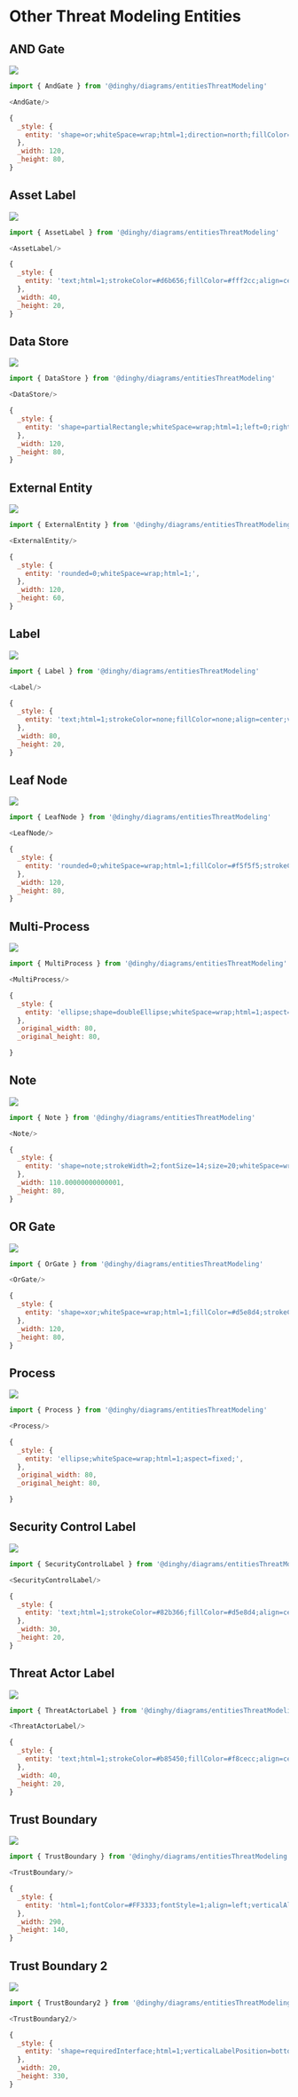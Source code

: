 
# Other Threat Modeling Entities


## AND Gate

<Tabs>
  <TabItem value="Preview">

![](./and-gate.png#drawio)

  </TabItem>
  <TabItem value="Usage">
    
```js
import { AndGate } from '@dinghy/diagrams/entitiesThreatModeling'

<AndGate/>
```

  </TabItem>
  <TabItem value="Definition">
    
```js
{
  _style: {
    entity: 'shape=or;whiteSpace=wrap;html=1;direction=north;fillColor=#dae8fc;strokeColor=#6c8ebf;',
  },
  _width: 120,
  _height: 80,
}
```

  </TabItem>
</Tabs>


## Asset Label

<Tabs>
  <TabItem value="Preview">

![](./asset-label.png#drawio)

  </TabItem>
  <TabItem value="Usage">
    
```js
import { AssetLabel } from '@dinghy/diagrams/entitiesThreatModeling'

<AssetLabel/>
```

  </TabItem>
  <TabItem value="Definition">
    
```js
{
  _style: {
    entity: 'text;html=1;strokeColor=#d6b656;fillColor=#fff2cc;align=center;verticalAlign=middle;whiteSpace=wrap;overflow=hidden;',
  },
  _width: 40,
  _height: 20,
}
```

  </TabItem>
</Tabs>


## Data Store

<Tabs>
  <TabItem value="Preview">

![](./data-store.png#drawio)

  </TabItem>
  <TabItem value="Usage">
    
```js
import { DataStore } from '@dinghy/diagrams/entitiesThreatModeling'

<DataStore/>
```

  </TabItem>
  <TabItem value="Definition">
    
```js
{
  _style: {
    entity: 'shape=partialRectangle;whiteSpace=wrap;html=1;left=0;right=0;fillColor=none;',
  },
  _width: 120,
  _height: 80,
}
```

  </TabItem>
</Tabs>


## External Entity

<Tabs>
  <TabItem value="Preview">

![](./external-entity.png#drawio)

  </TabItem>
  <TabItem value="Usage">
    
```js
import { ExternalEntity } from '@dinghy/diagrams/entitiesThreatModeling'

<ExternalEntity/>
```

  </TabItem>
  <TabItem value="Definition">
    
```js
{
  _style: {
    entity: 'rounded=0;whiteSpace=wrap;html=1;',
  },
  _width: 120,
  _height: 60,
}
```

  </TabItem>
</Tabs>


## Label

<Tabs>
  <TabItem value="Preview">

![](./label.png#drawio)

  </TabItem>
  <TabItem value="Usage">
    
```js
import { Label } from '@dinghy/diagrams/entitiesThreatModeling'

<Label/>
```

  </TabItem>
  <TabItem value="Definition">
    
```js
{
  _style: {
    entity: 'text;html=1;strokeColor=none;fillColor=none;align=center;verticalAlign=middle;whiteSpace=wrap;overflow=hidden;',
  },
  _width: 80,
  _height: 20,
}
```

  </TabItem>
</Tabs>


## Leaf Node

<Tabs>
  <TabItem value="Preview">

![](./leaf-node.png#drawio)

  </TabItem>
  <TabItem value="Usage">
    
```js
import { LeafNode } from '@dinghy/diagrams/entitiesThreatModeling'

<LeafNode/>
```

  </TabItem>
  <TabItem value="Definition">
    
```js
{
  _style: {
    entity: 'rounded=0;whiteSpace=wrap;html=1;fillColor=#f5f5f5;strokeColor=#666666;',
  },
  _width: 120,
  _height: 80,
}
```

  </TabItem>
</Tabs>


## Multi-Process

<Tabs>
  <TabItem value="Preview">

![](./multi-process.png#drawio)

  </TabItem>
  <TabItem value="Usage">
    
```js
import { MultiProcess } from '@dinghy/diagrams/entitiesThreatModeling'

<MultiProcess/>
```

  </TabItem>
  <TabItem value="Definition">
    
```js
{
  _style: {
    entity: 'ellipse;shape=doubleEllipse;whiteSpace=wrap;html=1;aspect=fixed;',
  },
  _original_width: 80,
  _original_height: 80,

}
```

  </TabItem>
</Tabs>


## Note

<Tabs>
  <TabItem value="Preview">

![](./note.png#drawio)

  </TabItem>
  <TabItem value="Usage">
    
```js
import { Note } from '@dinghy/diagrams/entitiesThreatModeling'

<Note/>
```

  </TabItem>
  <TabItem value="Definition">
    
```js
{
  _style: {
    entity: 'shape=note;strokeWidth=2;fontSize=14;size=20;whiteSpace=wrap;html=1;fillColor=#fff2cc;strokeColor=#d6b656;fontColor=#666600;',
  },
  _width: 110.00000000000001,
  _height: 80,
}
```

  </TabItem>
</Tabs>


## OR Gate

<Tabs>
  <TabItem value="Preview">

![](./or-gate.png#drawio)

  </TabItem>
  <TabItem value="Usage">
    
```js
import { OrGate } from '@dinghy/diagrams/entitiesThreatModeling'

<OrGate/>
```

  </TabItem>
  <TabItem value="Definition">
    
```js
{
  _style: {
    entity: 'shape=xor;whiteSpace=wrap;html=1;fillColor=#d5e8d4;strokeColor=#82b366;direction=north;',
  },
  _width: 120,
  _height: 80,
}
```

  </TabItem>
</Tabs>


## Process

<Tabs>
  <TabItem value="Preview">

![](./process.png#drawio)

  </TabItem>
  <TabItem value="Usage">
    
```js
import { Process } from '@dinghy/diagrams/entitiesThreatModeling'

<Process/>
```

  </TabItem>
  <TabItem value="Definition">
    
```js
{
  _style: {
    entity: 'ellipse;whiteSpace=wrap;html=1;aspect=fixed;',
  },
  _original_width: 80,
  _original_height: 80,

}
```

  </TabItem>
</Tabs>


## Security Control Label

<Tabs>
  <TabItem value="Preview">

![](./security-control-label.png#drawio)

  </TabItem>
  <TabItem value="Usage">
    
```js
import { SecurityControlLabel } from '@dinghy/diagrams/entitiesThreatModeling'

<SecurityControlLabel/>
```

  </TabItem>
  <TabItem value="Definition">
    
```js
{
  _style: {
    entity: 'text;html=1;strokeColor=#82b366;fillColor=#d5e8d4;align=center;verticalAlign=middle;whiteSpace=wrap;overflow=hidden;',
  },
  _width: 30,
  _height: 20,
}
```

  </TabItem>
</Tabs>


## Threat Actor Label

<Tabs>
  <TabItem value="Preview">

![](./threat-actor-label.png#drawio)

  </TabItem>
  <TabItem value="Usage">
    
```js
import { ThreatActorLabel } from '@dinghy/diagrams/entitiesThreatModeling'

<ThreatActorLabel/>
```

  </TabItem>
  <TabItem value="Definition">
    
```js
{
  _style: {
    entity: 'text;html=1;strokeColor=#b85450;fillColor=#f8cecc;align=center;verticalAlign=middle;whiteSpace=wrap;overflow=hidden;',
  },
  _width: 40,
  _height: 20,
}
```

  </TabItem>
</Tabs>


## Trust Boundary

<Tabs>
  <TabItem value="Preview">

![](./trust-boundary.png#drawio)

  </TabItem>
  <TabItem value="Usage">
    
```js
import { TrustBoundary } from '@dinghy/diagrams/entitiesThreatModeling'

<TrustBoundary/>
```

  </TabItem>
  <TabItem value="Definition">
    
```js
{
  _style: {
    entity: 'html=1;fontColor=#FF3333;fontStyle=1;align=left;verticalAlign=top;spacing=0;labelBorderColor=none;fillColor=none;dashed=1;strokeWidth=2;strokeColor=#FF3333;spacingLeft=4;spacingTop=-3;',
  },
  _width: 290,
  _height: 140,
}
```

  </TabItem>
</Tabs>


## Trust Boundary 2

<Tabs>
  <TabItem value="Preview">

![](./trust-boundary-2.png#drawio)

  </TabItem>
  <TabItem value="Usage">
    
```js
import { TrustBoundary2 } from '@dinghy/diagrams/entitiesThreatModeling'

<TrustBoundary2/>
```

  </TabItem>
  <TabItem value="Definition">
    
```js
{
  _style: {
    entity: 'shape=requiredInterface;html=1;verticalLabelPosition=bottom;dashed=1;strokeColor=#FF3333;strokeWidth=2;fillColor=none;fontColor=#FF3333;align=center;verticalAlign=top;labelPosition=center;',
  },
  _width: 20,
  _height: 330,
}
```

  </TabItem>
</Tabs>

